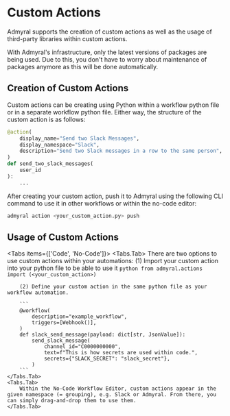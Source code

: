 
# Custom Actions

Admyral supports the creation of custom actions as well as the usage of third-party libraries within custom actions.

<Callout type="info">
	With Admyral's infrastructure, only the latest versions of packages are
	being used. Due to this, you don't have to worry about maintenance of
	packages anymore as this will be done automatically.
</Callout>

## Creation of Custom Actions

Custom actions can be creating using Python within a workflow python file or in a separate workflow python file. Either way, the structure of the custom action is as follows:

```python
@action(
    display_name="Send two Slack Messages",
    display_namespace="Slack",
    description="Send two Slack messages in a row to the same person",
)
def send_two_slack_messages(
    user_id
):
    ...
```

After creating your custom action, push it to Admyral using the following CLI command to use it in other workflows or within the no-code editor:

```bash
admyral action <your_custom_action.py> push
```

## Usage of Custom Actions

<Tabs items={['Code', 'No-Code']}>
    <Tabs.Tab>
        There are two options to use custom actions within your automations:
        (1) Import your custom action into your python file to be able to use it
    	```python
        from admyral.actions import (<your_custom_action>)
        ```

        (2) Define your custom action in the same python file as your workflow automation.

        ```
    	@workflow(
    		description="example_workflow",
    		triggers=[Webhook()],
    	)
    	def slack_send_message(payload: dict[str, JsonValue]):
    		send_slack_message(
    			channel_id="C0000000000",
    			text=f"This is how secrets are used within code.",
    			secrets={"SLACK_SECRET": "slack_secret"},
    		)
    	```
    </Tabs.Tab>
    <Tabs.Tab>
    	Within the No-Code Workflow Editor, custom actions appear in the given namespace (= grouping), e.g. Slack or Admyral. From there, you can simply drag-and-drop them to use them.
    </Tabs.Tab>

</Tabs>
